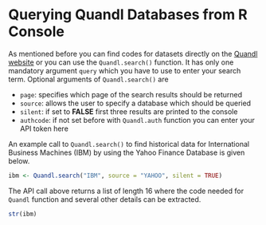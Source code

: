 # Querying Quandl Databases from R Console
As mentioned before you can find codes for datasets directly on the [Quandl website](https://www.quandl.com) 
or you can use the `Quandl.search()` function. 
It has only one mandatory argument `query` which you have to use to enter your search term.
Optional arguments of `Quandl.search()` are 

* `page`: specifies which page of the search results should be returned
* `source`: allows the user to specify a database which should be queried
* `silent`: if set to **FALSE** first three results are printed to the console
* `authcode`: if not set before with `Quandl.auth` function you can enter your API token here

An example call to `Quandl.search()` to find historical data for International Business Machines (IBM) by using
the Yahoo Finance Database is given below.

```r
ibm <- Quandl.search("IBM", source = "YAHOO", silent = TRUE)
```

The API call above returns a list of length 16 where the code needed for `Quandl` function and several other details can be extracted.

```r
str(ibm)
```